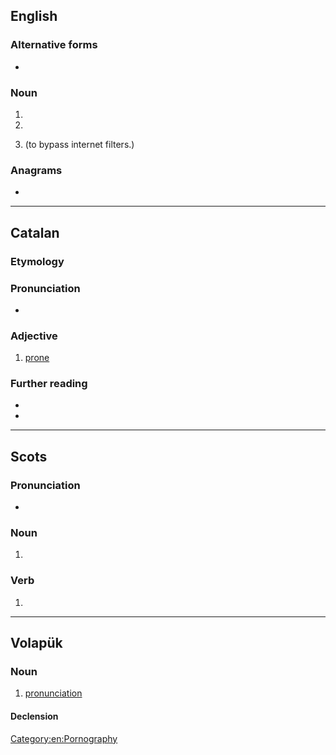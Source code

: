 {{also|proň|pr0n|pron.}}
==English==

===Alternative forms===
* {{l|en|pr0n}} {{qualifier|misspelling of porn}}

===Noun===
{{en-noun|~}}

# {{abbreviation of|en|pronoun}}
# {{abbreviation of|en|pronunciation}}
# {{lb|en|Internet|leet}} {{deliberate misspelling of|en|porn}} (to bypass internet filters.)

===Anagrams===
* {{anagrams|en|a=nopr|porn|porn-}}

[[Category:en:Pornography]]

----

==Catalan==

===Etymology===
{{inh|ca|la|prōnus}}

===Pronunciation===
* {{ca-IPA|ó}}

===Adjective===
{{ca-adj}}

# [[prone]]
#: {{syn|ca|bocaterrós}}

===Further reading===
* {{R:IEC2}}
* {{R:GDLC}}

----

==Scots==

===Pronunciation===
* {{IPA|sco|[pron]}}

===Noun===
{{sco-noun}}

# {{alternative form of|sco|pran}}

===Verb===
{{sco-verb|prons|pronnin|pronnit|pronnit}}

# {{alternative form of|sco|pran}}

----

==Volapük==

===Noun===
{{vo-noun}}

# [[pronunciation]]

====Declension====
{{vo-decl-noun}}